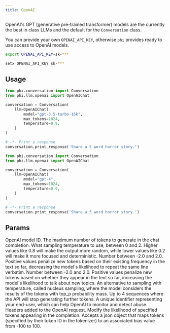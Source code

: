 ```yaml
---
title: OpenAI
---
```


OpenAI's GPT (generative pre-trained transformer) models are the currently the best in class LLMs and the default for the `Conversation` class.

You can provide your own `OPENAI_API_KEY`, otherwise `phi` provides ready to use access to OpenAI models.

<CodeGroup>

```bash Mac
export OPENAI_API_KEY=sk-***
```

```bash Windows
setx OPENAI_API_KEY sk-***
```

</CodeGroup>

## Usage

<CodeGroup>

```python GPT-3.5
from phi.conversation import Conversation
from phi.llm.openai import OpenAIChat

conversation = Conversation(
    llm=OpenAIChat(
        model="gpt-3.5-turbo-16k",
        max_tokens=1024,
        temperature=0.9,
    )
)

# -*- Print a response
conversation.print_response('Share a 5 word horror story.')
```

```python GPT-4
from phi.conversation import Conversation
from phi.llm.openai import OpenAIChat

conversation = Conversation(
    llm=OpenAIChat(
        model="gpt-4",
        max_tokens=1024,
        temperature=0.9,
    )
)

# -*- Print a response
conversation.print_response('Share a 5 word horror story.')
```

</CodeGroup>

## Params

<ResponseField name="model" type="str">
  OpenAI model ID.
</ResponseField>
<ResponseField name="max_tokens" type="int">
  The maximum number of tokens to generate in the chat completion.
</ResponseField>
<ResponseField name="temperature" type="float">
  What sampling temperature to use, between 0 and 2. Higher values like 0.8 will
  make the output more random, while lower values like 0.2 will make it more
  focused and deterministic.
</ResponseField>
<ResponseField name="frequency_penalty" type="float">
  Number between -2.0 and 2.0. Positive values penalize new tokens based on
  their existing frequency in the text so far, decreasing the model's likelihood
  to repeat the same line verbatim.
</ResponseField>
<ResponseField name="presence_penalty" type="float">
  Number between -2.0 and 2.0. Positive values penalize new tokens based on
  whether they appear in the text so far, increasing the model's likelihood to
  talk about new topics.
</ResponseField>
<ResponseField name="top_p" type="float">
  An alternative to sampling with temperature, called nucleus sampling, where
  the model considers the results of the tokens with top_p probability mass.
</ResponseField>
<ResponseField name="stop" type="List[str]">
  Up to 4 sequences where the API will stop generating further tokens.
</ResponseField>
<ResponseField name="user" type="str">
  A unique identifier representing your end-user, which can help OpenAI to
  monitor and detect abuse.
</ResponseField>
<ResponseField name="headers" type="Dict[str, Any]">
  Headers added to the OpenAI request.
</ResponseField>
<ResponseField name="logit_bias" type="Any">
  Modify the likelihood of specified tokens appearing in the completion. Accepts
  a json object that maps tokens (specified by their token ID in the tokenizer)
  to an associated bias value from -100 to 100.
</ResponseField>
